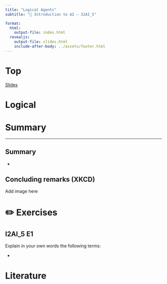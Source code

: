 ```yaml
---
title: "Logical Agents"
subtitle: "🧠 Introduction to AI — I2AI_5"

format: 
  html:
    output-file: index.html
  revealjs:
    output-file: slides.html
    include-after-body: ../assets/footer.html
---
```


# Top{visibility="hidden" .slide-link-hidden .unlisted}

[Slides](slides.html)

# Logical {.vertical-center background-color=blue background-image="images/bg.jpeg"}

# Summary {.vertical-center background-color=blue background-image="images/bg.jpeg"}

---

## Summary {.html-hidden .unlisted}

:::{.incremental}
- 
:::

## Concluding remarks (XKCD)

Add image here

# ✏️ Exercises {.vertical-center background-color=blue background-image="images/bg.jpeg"}

## I2AI_5 E1

Explain in your own words the following terms: 

- 

# Literature
::: {#refs}
:::